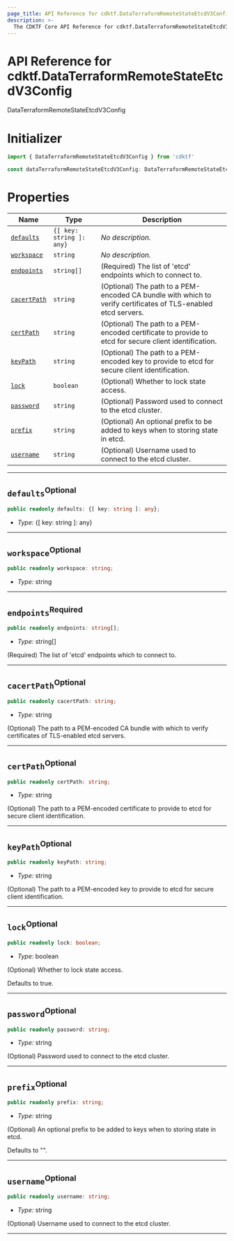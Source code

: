 ```yaml
---
page_title: API Reference for cdktf.DataTerraformRemoteStateEtcdV3Config
description: >-
  The CDKTF Core API Reference for cdktf.DataTerraformRemoteStateEtcdV3Config.
---
```


<!-- This file is generated through yarn generate-docs -->

# API Reference for cdktf.DataTerraformRemoteStateEtcdV3Config

   DataTerraformRemoteStateEtcdV3Config <a name="DataTerraformRemoteStateEtcdV3Config" id="cdktf.DataTerraformRemoteStateEtcdV3Config"></a>
  
  # Initializer <a name="Initializer" id="cdktf.DataTerraformRemoteStateEtcdV3Config.Initializer"></a>
  
  ```typescript
  import { DataTerraformRemoteStateEtcdV3Config } from 'cdktf'
  
  const dataTerraformRemoteStateEtcdV3Config: DataTerraformRemoteStateEtcdV3Config = { ... }
  ```
  
  # Properties <a name="Properties" id="Properties"></a>
  
  | **Name** | **Type** | **Description** |
  | --- | --- | --- |
  | <code><a href="#cdktf.DataTerraformRemoteStateEtcdV3Config.property.defaults">defaults</a></code> | <code>{[ key: string ]: any}</code> | *No description.* |
  | <code><a href="#cdktf.DataTerraformRemoteStateEtcdV3Config.property.workspace">workspace</a></code> | <code>string</code> | *No description.* |
  | <code><a href="#cdktf.DataTerraformRemoteStateEtcdV3Config.property.endpoints">endpoints</a></code> | <code>string[]</code> | (Required) The list of 'etcd' endpoints which to connect to. |
  | <code><a href="#cdktf.DataTerraformRemoteStateEtcdV3Config.property.cacertPath">cacertPath</a></code> | <code>string</code> | (Optional) The path to a PEM-encoded CA bundle with which to verify certificates of TLS-enabled etcd servers. |
  | <code><a href="#cdktf.DataTerraformRemoteStateEtcdV3Config.property.certPath">certPath</a></code> | <code>string</code> | (Optional) The path to a PEM-encoded certificate to provide to etcd for secure client identification. |
  | <code><a href="#cdktf.DataTerraformRemoteStateEtcdV3Config.property.keyPath">keyPath</a></code> | <code>string</code> | (Optional) The path to a PEM-encoded key to provide to etcd for secure client identification. |
  | <code><a href="#cdktf.DataTerraformRemoteStateEtcdV3Config.property.lock">lock</a></code> | <code>boolean</code> | (Optional) Whether to lock state access. |
  | <code><a href="#cdktf.DataTerraformRemoteStateEtcdV3Config.property.password">password</a></code> | <code>string</code> | (Optional) Password used to connect to the etcd cluster. |
  | <code><a href="#cdktf.DataTerraformRemoteStateEtcdV3Config.property.prefix">prefix</a></code> | <code>string</code> | (Optional) An optional prefix to be added to keys when to storing state in etcd. |
  | <code><a href="#cdktf.DataTerraformRemoteStateEtcdV3Config.property.username">username</a></code> | <code>string</code> | (Optional) Username used to connect to the etcd cluster. |
  
  ---
  
  ## `defaults`<sup>Optional</sup> <a name="defaults" id="cdktf.DataTerraformRemoteStateEtcdV3Config.property.defaults"></a>
  
  ```typescript
  public readonly defaults: {[ key: string ]: any};
  ```
  
  - *Type:* {[ key: string ]: any}
  
  ---
  
  ## `workspace`<sup>Optional</sup> <a name="workspace" id="cdktf.DataTerraformRemoteStateEtcdV3Config.property.workspace"></a>
  
  ```typescript
  public readonly workspace: string;
  ```
  
  - *Type:* string
  
  ---
  
  ## `endpoints`<sup>Required</sup> <a name="endpoints" id="cdktf.DataTerraformRemoteStateEtcdV3Config.property.endpoints"></a>
  
  ```typescript
  public readonly endpoints: string[];
  ```
  
  - *Type:* string[]
  
  (Required) The list of 'etcd' endpoints which to connect to.
  
  ---
  
  ## `cacertPath`<sup>Optional</sup> <a name="cacertPath" id="cdktf.DataTerraformRemoteStateEtcdV3Config.property.cacertPath"></a>
  
  ```typescript
  public readonly cacertPath: string;
  ```
  
  - *Type:* string
  
  (Optional) The path to a PEM-encoded CA bundle with which to verify certificates of TLS-enabled etcd servers.
  
  ---
  
  ## `certPath`<sup>Optional</sup> <a name="certPath" id="cdktf.DataTerraformRemoteStateEtcdV3Config.property.certPath"></a>
  
  ```typescript
  public readonly certPath: string;
  ```
  
  - *Type:* string
  
  (Optional) The path to a PEM-encoded certificate to provide to etcd for secure client identification.
  
  ---
  
  ## `keyPath`<sup>Optional</sup> <a name="keyPath" id="cdktf.DataTerraformRemoteStateEtcdV3Config.property.keyPath"></a>
  
  ```typescript
  public readonly keyPath: string;
  ```
  
  - *Type:* string
  
  (Optional) The path to a PEM-encoded key to provide to etcd for secure client identification.
  
  ---
  
  ## `lock`<sup>Optional</sup> <a name="lock" id="cdktf.DataTerraformRemoteStateEtcdV3Config.property.lock"></a>
  
  ```typescript
  public readonly lock: boolean;
  ```
  
  - *Type:* boolean
  
  (Optional) Whether to lock state access.
  
  Defaults to true.
  
  ---
  
  ## `password`<sup>Optional</sup> <a name="password" id="cdktf.DataTerraformRemoteStateEtcdV3Config.property.password"></a>
  
  ```typescript
  public readonly password: string;
  ```
  
  - *Type:* string
  
  (Optional) Password used to connect to the etcd cluster.
  
  ---
  
  ## `prefix`<sup>Optional</sup> <a name="prefix" id="cdktf.DataTerraformRemoteStateEtcdV3Config.property.prefix"></a>
  
  ```typescript
  public readonly prefix: string;
  ```
  
  - *Type:* string
  
  (Optional) An optional prefix to be added to keys when to storing state in etcd.
  
  Defaults to "".
  
  ---
  
  ## `username`<sup>Optional</sup> <a name="username" id="cdktf.DataTerraformRemoteStateEtcdV3Config.property.username"></a>
  
  ```typescript
  public readonly username: string;
  ```
  
  - *Type:* string
  
  (Optional) Username used to connect to the etcd cluster.
  
  ---
  
